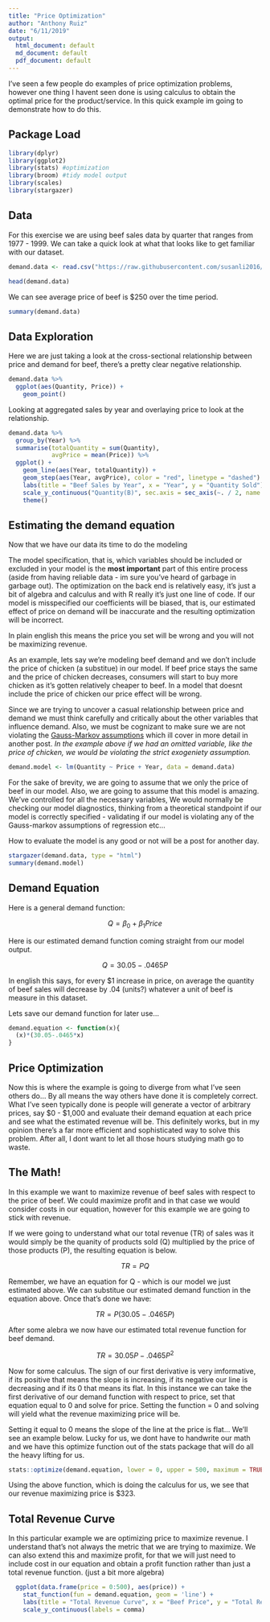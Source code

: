```yaml
---
title: "Price Optimization"
author: "Anthony Ruiz"
date: "6/11/2019"
output:
  html_document: default
  md_document: default
  pdf_document: default
---
```


I've seen a few people do examples of price optimization problems, however one thing I havent seen done is using calculus to obtain the optimal price for the product/service. In this quick example im going to demonstrate how to do this.

## Package Load
```r
library(dplyr)
library(ggplot2)
library(stats) #optimization
library(broom) #tidy model output
library(scales)
library(stargazer)
```

## Data
For this exercise we are using beef sales data by quarter that ranges from 1977 - 1999. We can take a quick look at what that looks like to get familiar with our dataset.

```r
demand.data <- read.csv("https://raw.githubusercontent.com/susanli2016/Machine-Learning-with-Python/master/beef.csv")
```

```r
head(demand.data)
```
We can see average price of beef is $250 over the time period.

```r
summary(demand.data)
```


## Data Exploration

Here we are just taking a look at the cross-sectional relationship between price and demand for beef, there's a pretty clear negative relationship.

```r
demand.data %>%
  ggplot(aes(Quantity, Price)) +
    geom_point() 
```

Looking at aggregated sales by year and overlaying price to look at the relationship.

```r
demand.data %>%
  group_by(Year) %>%
  summarise(totalQuantity = sum(Quantity),
            avgPrice = mean(Price)) %>%
  ggplot() +
    geom_line(aes(Year, totalQuantity)) +
    geom_step(aes(Year, avgPrice), color = "red", linetype = "dashed") +
    labs(title = "Beef Sales by Year", x = "Year", y = "Quantity Sold") +
    scale_y_continuous("Quantity(B)", sec.axis = sec_axis(~. / 2, name = "Price ($)")) +
    theme()
```

## Estimating the demand equation

Now that we have our data its time to do the modeling

The model specification, that is, which variables should be included or excluded in your model is the **most important** part of this entire process (aside from having reliable data - im sure you've heard of garbage in garbage out). The optimization on the back end is relatively easy, it's just a bit of algebra and calculus and with R really it's just one line of code. If our model is misspecified our coefficients will be biased, that is, our estimated effect of price on demand will be inaccurate and the resulting optimization will be incorrect. 

In plain english this means the price you set will be wrong and you will not be maximizing revenue.

As an example, lets say we're modeling beef demand and we don't include the price of chicken (a substitue) in our model. If beef price stays the same and the price of chicken decreases, consumers will start to buy more chicken as it's gotten relatively cheaper to beef. In a model that doesnt include the price of chicken our price effect will be wrong.

Since we are trying to uncover a casual relationship between price and demand we must think carefully and critically about the other variables that influence demand. Also, we must be cognizant to make sure we are not violating the [Gauss-Markov assumptions](https://en.wikipedia.org/wiki/Gauss–Markov_theorem) which ill cover in more detail in another post. *In the example above if we had an omitted variable, like the price of chicken, we would be violating the strict exogeniety assumption.*

```r
demand.model <- lm(Quantity ~ Price + Year, data = demand.data)
```

For the sake of brevity, we are going to assume that we only the price of beef in our model. Also, we are going to assume that this model is amazing. We've controlled for all the necessary variables, We would normally be checking our model diagnostics, thinking from a theoretical standpoint if our model is correctly specified - validating if our model is violating any of the Gauss-markov assumptions of regression etc...

How to evaluate the model is any good or not will be a post for another day.

```r
stargazer(demand.data, type = "html")
summary(demand.model)
```

## Demand Equation

Here is a general demand function:

$$Q = \beta_0 + \beta_1Price$$

Here is our estimated demand function coming straight from our model output.

$$Q = 30.05 - .0465P$$

In english this says, for every $1 increase in price, on average the quantity of beef sales will decrease by .04 (units?) whatever a unit of beef is measure in this dataset.

Lets save our demand function for later use...

```r
demand.equation <- function(x){
  (x)*(30.05-.0465*x)
}
```

## Price Optimization

Now this is where the example is going to diverge from what I've seen others do... By all means the way others have done it is completely correct. What I've seen typically done is people will generate a vector of arbitrary prices, say $0 - $1,000 and evaluate their demand equation at each price and see what the estimated revenue will be. This definitely works, but in my opinion there's a far more efficient and sophisticated way to solve this problem. After all, I dont want to let all those hours studying math go to waste. 

## The Math!

In this example we want to maximize revenue of beef sales with respect to the price of beef. We could maximize profit and in that case we would consider costs in our equation, however for this example we are going to stick with revenue.

If we were going to understand what our total revenue (TR) of sales was it would simply be the quanity of products sold (Q) multiplied by the price of those products (P), the resulting equation is below.

$$TR = PQ$$


Remember, we have an equation for Q - which is our model we just estimated above. We can substitue our estimated demand function in the equation above. Once that's done we have:

$$ TR = P(30.05 - .0465P)$$

After some alebra we now have our estimated total revenue function for beef demand.

$$ TR = 30.05P - .0465P^2$$



Now for some calculus. The sign of our first derivative is very imformative, if its positive that means the slope is increasing, if its negative our line is decreasing and if its 0 that means its flat. 
In this instance we can take the first derivative of our demand function with respect to price, set that equation equal to 0 and solve for price. Setting the function = 0 and solving will yield what the revenue maximizing price will be.

Setting it equal to 0 means the slope of the line at the price is flat... We'll see an example below. Lucky for us, we dont have to handwrite our math and we have this optimize function out of the stats package that will do all the heavy lifting for us.

```r
stats::optimize(demand.equation, lower = 0, upper = 500, maximum = TRUE)$maximum
```

Using the above function, which is doing the calculus for us, we see that our revenue maximizing price is $323.


## Total Revenue Curve

In this particular example we are optimizing price to maximize revenue. I understand that's not always the metric that we are trying to maximize. We can also extend this and maximize profit, for that we will just need to include cost in our equation and obtain a profit function rather than just a total revenue function. (just a bit more algebra)

```r
  ggplot(data.frame(price = 0:500), aes(price)) +
    stat_function(fun = demand.equation, geom = 'line') +
    labs(title = "Total Revenue Curve", x = "Beef Price", y = "Total Revenue ($)") +
    scale_y_continuous(labels = comma)
```

